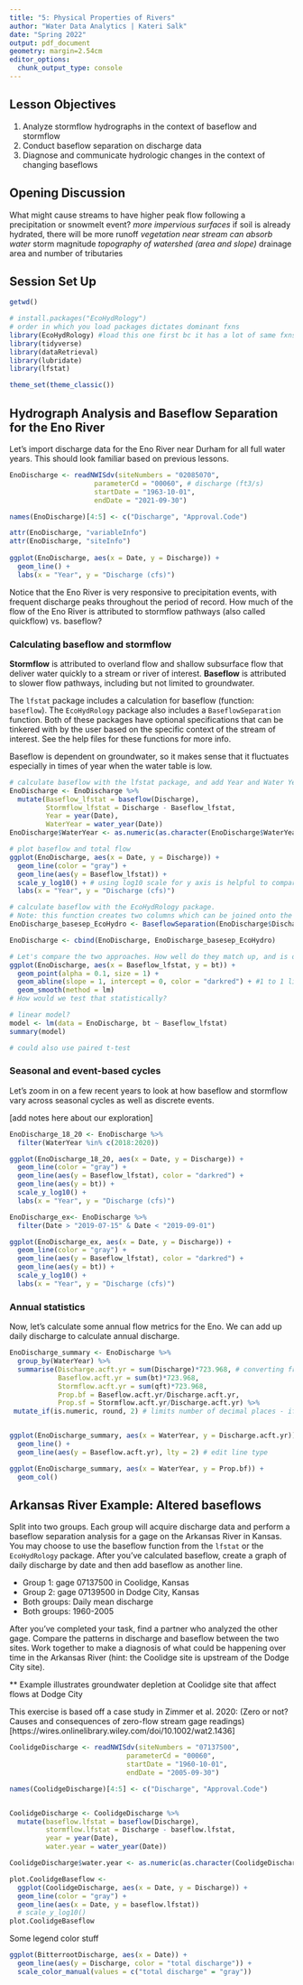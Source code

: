 ```yaml
---
title: "5: Physical Properties of Rivers"
author: "Water Data Analytics | Kateri Salk"
date: "Spring 2022"
output: pdf_document
geometry: margin=2.54cm
editor_options: 
  chunk_output_type: console
---
```


## Lesson Objectives
1. Analyze stormflow hydrographs in the context of baseflow and stormflow
2. Conduct baseflow separation on discharge data
3. Diagnose and communicate hydrologic changes in the context of changing baseflows

## Opening Discussion

What might cause streams to have higher peak flow following a precipitation or snowmelt event? 
*more impervious surfaces
*if soil is already hydrated, there will be more runoff
*vegetation near stream can absorb water
*storm magnitude
*topography of watershed (area and slope)
*drainage area and number of tributaries

## Session Set Up

```r
getwd()

# install.packages("EcoHydRology")
# order in which you load packages dictates dominant fxns
library(EcoHydRology) #load this one first bc it has a lot of same fxns as tidyverse
library(tidyverse)
library(dataRetrieval)
library(lubridate)
library(lfstat)

theme_set(theme_classic())
```


## Hydrograph Analysis and Baseflow Separation for the Eno River

Let's import discharge data for the Eno River near Durham for all full water years. This should look familiar based on previous lessons.

```r
EnoDischarge <- readNWISdv(siteNumbers = "02085070",
                     parameterCd = "00060", # discharge (ft3/s)
                     startDate = "1963-10-01", 
                     endDate = "2021-09-30")

names(EnoDischarge)[4:5] <- c("Discharge", "Approval.Code")

attr(EnoDischarge, "variableInfo")
attr(EnoDischarge, "siteInfo")
  
ggplot(EnoDischarge, aes(x = Date, y = Discharge)) +
  geom_line() +
  labs(x = "Year", y = "Discharge (cfs)")
```

Notice that the Eno River is very responsive to precipitation events, with frequent discharge peaks throughout the period of record. How much of the flow of the Eno River is attributed to stormflow pathways (also called quickflow) vs. baseflow?

### Calculating baseflow and stormflow

**Stormflow** is attributed to overland flow and shallow subsurface flow that deliver water quickly to a stream or river of interest. **Baseflow** is attributed to slower flow pathways, including but not limited to groundwater.

The `lfstat` package includes a calculation for baseflow (function: `baseflow`). The `EcoHydRology` package also includes a `BaseflowSeparation` function. Both of these packages have optional specifications that can be tinkered with by the user based on the specific context of the stream of interest. See the help files for these functions for more info.

Baseflow is dependent on groundwater, so it makes sense that it fluctuates especially in times of year when the water table is low.

```r
# calculate baseflow with the lfstat package, and add Year and Water Year
EnoDischarge <- EnoDischarge %>%
  mutate(Baseflow_lfstat = baseflow(Discharge), 
         Stormflow_lfstat = Discharge - Baseflow_lfstat,
         Year = year(Date), 
         WaterYear = water_year(Date))
EnoDischarge$WaterYear <- as.numeric(as.character(EnoDischarge$WaterYear))

# plot baseflow and total flow
ggplot(EnoDischarge, aes(x = Date, y = Discharge)) +
  geom_line(color = "gray") +
  geom_line(aes(y = Baseflow_lfstat)) +
  scale_y_log10() + # using log10 scale for y axis is helpful to compare very small numbers to very large numbers
  labs(x = "Year", y = "Discharge (cfs)")

# calculate baseflow with the EcoHydRology package.
# Note: this function creates two columns which can be joined onto the original dataset.
EnoDischarge_basesep_EcoHydro <- BaseflowSeparation(EnoDischarge$Discharge)

EnoDischarge <- cbind(EnoDischarge, EnoDischarge_basesep_EcoHydro)

# Let's compare the two approaches. How well do they match up, and is one biased a certain way?
ggplot(EnoDischarge, aes(x = Baseflow_lfstat, y = bt)) +
  geom_point(alpha = 0.1, size = 1) +
  geom_abline(slope = 1, intercept = 0, color = "darkred") + #1 to 1 line, compares methods
  geom_smooth(method = lm)
# How would we test that statistically?

# linear model?
model <- lm(data = EnoDischarge, bt ~ Baseflow_lfstat)
summary(model)

# could also use paired t-test

```

### Seasonal and event-based cycles

Let's zoom in on a few recent years to look at how baseflow and stormflow vary across seasonal cycles as well as discrete events. 

[add notes here about our exploration]

```r
EnoDischarge_18_20 <- EnoDischarge %>%
  filter(WaterYear %in% c(2018:2020))

ggplot(EnoDischarge_18_20, aes(x = Date, y = Discharge)) +
  geom_line(color = "gray") +
  geom_line(aes(y = Baseflow_lfstat), color = "darkred") +
  geom_line(aes(y = bt)) +
  scale_y_log10() +
  labs(x = "Year", y = "Discharge (cfs)")

EnoDischarge_ex<- EnoDischarge %>%
  filter(Date > "2019-07-15" & Date < "2019-09-01")

ggplot(EnoDischarge_ex, aes(x = Date, y = Discharge)) +
  geom_line(color = "gray") +
  geom_line(aes(y = Baseflow_lfstat), color = "darkred") +
  geom_line(aes(y = bt)) +
  scale_y_log10() +
  labs(x = "Year", y = "Discharge (cfs)")

```

### Annual statistics

Now, let's calculate some annual flow metrics for the Eno. We can add up daily discharge to calculate annual discharge. 

```r
EnoDischarge_summary <- EnoDischarge %>%
  group_by(WaterYear) %>%
  summarise(Discharge.acft.yr = sum(Discharge)*723.968, # converting from cfs to acrefeet per year
            Baseflow.acft.yr = sum(bt)*723.968,
            Stormflow.acft.yr = sum(qft)*723.968,
            Prop.bf = Baseflow.acft.yr/Discharge.acft.yr,
            Prop.sf = Stormflow.acft.yr/Discharge.acft.yr) %>%
 mutate_if(is.numeric, round, 2) # limits number of decimal places - if col is numeric, round 2 places


ggplot(EnoDischarge_summary, aes(x = WaterYear, y = Discharge.acft.yr)) +
  geom_line() +
  geom_line(aes(y = Baseflow.acft.yr), lty = 2) # edit line type

ggplot(EnoDischarge_summary, aes(x = WaterYear, y = Prop.bf)) +
  geom_col()


```

## Arkansas River Example: Altered baseflows

Split into two groups. Each group will acquire discharge data and perform a baseflow separation analysis for a gage on the Arkansas River in Kansas. You may choose to use the baseflow function from the `lfstat` or the `EcoHydRology` package. After you've calculated baseflow, create a graph of daily discharge by date and then add baseflow as another line. 

* Group 1: gage 07137500  in Coolidge, Kansas
* Group 2: gage 07139500 in Dodge City, Kansas
* Both groups: Daily mean discharge
* Both groups: 1960-2005

After you've completed your task, find a partner who analyzed the other gage. Compare the patterns in discharge and baseflow between the two sites. Work together to make a diagnosis of what could be happening over time in the Arkansas River (hint: the Coolidge site is upstream of the Dodge City site). 

** Example illustrates groundwater depletion at Coolidge site that affect flows at Dodge City

This exercise is based off a case study in Zimmer et al. 2020: (Zero or not? Causes and consequences of zero-flow stream gage  readings)[https://wires.onlinelibrary.wiley.com/doi/10.1002/wat2.1436]

```r

CoolidgeDischarge <- readNWISdv(siteNumbers = "07137500", 
                             parameterCd = "00060",
                             startDate = "1960-10-01",
                             endDate = "2005-09-30")

names(CoolidgeDischarge)[4:5] <- c("Discharge", "Approval.Code")


CoolidgeDischarge <- CoolidgeDischarge %>%
  mutate(baseflow.lfstat = baseflow(Discharge),
         stormflow.lfstat = Discharge - baseflow.lfstat,
         year = year(Date),
         water.year = water_year(Date))

CoolidgeDischarge$water.year <- as.numeric(as.character(CoolidgeDischarge$water.year))

plot.CoolidgeBaseflow <-
  ggplot(CoolidgeDischarge, aes(x = Date, y = Discharge)) +
  geom_line(color = "gray") +
  geom_line(aes(x = Date, y = baseflow.lfstat))
  # scale_y_log10()
plot.CoolidgeBaseflow

```

Some legend color stuff
```r

ggplot(BitterrootDischarge, aes(x = Date)) +
  geom_line(aes(y = Discharge, color = "total discharge")) +
  scale_color_manual(values = c("total discharge" = "gray"))

```
